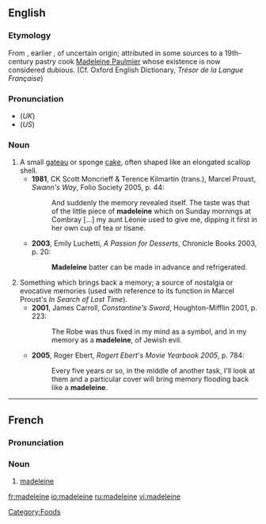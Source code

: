 {{see|Madeleine}}
==English==

===Etymology===
From {{F.}} {{term|madeleine|lang=fr}}, earlier {{term|gâteau à la Madeleine}}, of uncertain origin; attributed in some sources to a 19th-century pastry cook [[w:Madeleine Paulmier|Madeleine Paulmier]] whose existence is now considered dubious.  (Cf. Oxford English Dictionary, ''Trésor de la Langue Française'')

===Pronunciation===
*(''UK'') {{IPA|/ˈmadəlɪn/|/madˈlɛn/}}
*(''US'') {{IPA|/ˈmædlɪn/|/mædˈlɛn/}}

===Noun===
{{en-noun}}

# A small [[gateau]] or sponge [[cake]], often shaped like an elongated scallop shell.
#*'''1981''', CK Scott Moncrieff & Terence Kilmartin (trans.), Marcel Proust, ''Swann's Way'', Folio Society 2005, p. 44:
#*: And suddenly the memory revealed itself.  The taste was that of the little piece of '''madeleine''' which on Sunday mornings at Combray [...] my aunt Léonie used to give me, dipping it first in her own cup of tea or tisane.
#*'''2003''', Emily Luchetti, ''A Passion for Desserts'', Chronicle Books 2003, p. 20:
#*:'''Madeleine''' batter can be made in advance and refrigerated.
# Something which brings back a memory; a source of nostalgia or evocative memories (used with reference to its function in Marcel Proust's ''In Search of Lost Time'').
#*'''2001''', James Carroll, ''Constantine's Sword'', Houghton-Mifflin 2001, p. 223:
#*:The Robe was thus fixed in my mind as a symbol, and in my memory as a '''madeleine''', of Jewish evil.
#*'''2005''', Roger Ebert, ''Rogert Ebert's Movie Yearbook 2005'', p. 784:
#*:Every five years or so, in the middle of another task, I'll look at them and a particular cover will bring memory flooding back like a '''madeleine'''.

[[Category:Foods]]

----

==French==
===Pronunciation===
{{IPA|/madlɛn/}}

===Noun===
{{fr-noun|f}}

# {{context|culinary|lang=fr}} [[#English|madeleine]]

[[fr:madeleine]]
[[io:madeleine]]
[[ru:madeleine]]
[[vi:madeleine]]